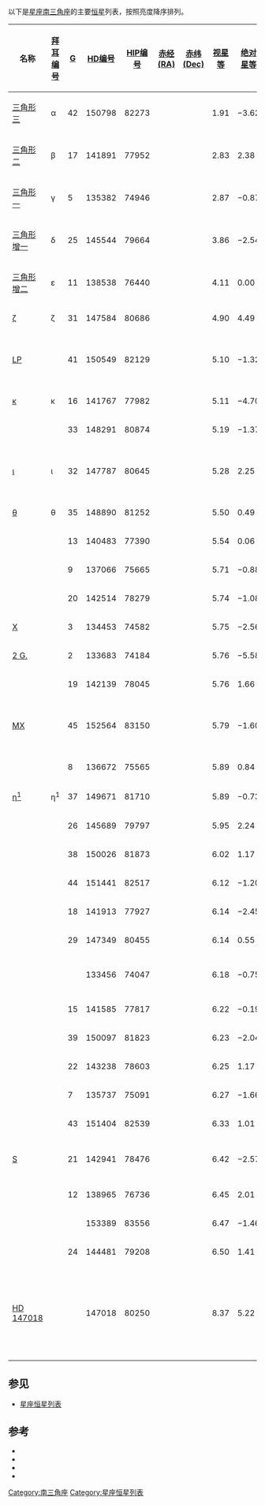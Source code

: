 以下是[[星座|星座]][[南三角座|南三角座]]的主要[[恒星|恒星]]列表，按照亮度降序排列。

{| class="wikitable sortable"
|-
! width="85" | 名称
! [[拜耳命名法|拜耳编号]]
! [[古尔德命名法|G]]
! [[HD星表|HD编号]]
! [[依巴谷星表|HIP编号]]
! [[赤经|赤经(RA)]]
! [[赤纬|赤纬(Dec)]]
! [[视星等|视星等]]
! [[绝对星等|绝对星等]]
! [[恒星距离|距离]] ([[光年|光年]])
! [[光谱型|光谱型]]
! 英文名、其他名称及注释
|-
| [[三角形三|三角形三]] || α || 42 || 150798 || 82273 || {{RA|16|48|39.87}} || {{DEC|−69|01|39.5}} || 1.91 || −3.62 || 415 || K2IIb-IIIa || style="text-align:left;" | 又称Atria
|-
| [[三角形二|三角形二]] || β || 17 || 141891 || 77952 || {{RA|15|55|08.81}} || {{DEC|−63|25|47.1}} || 2.83 || 2.38 || 40 || F2III ||
|-
| [[三角形一|三角形一]] || γ || 5 || 135382 || 74946 || {{RA|15|18|54.69}} || {{DEC|−68|40|46.1}} || 2.87 || −0.87 || 183 || A1V ||
|-
| [[三角形增一|三角形增一]] || δ || 25 || 145544 || 79664 || {{RA|16|15|26.27}} || {{DEC|−63|41|08.3}} || 3.86 || −2.54 || 621 || G5II ||
|-
| [[三角形增二|三角形增二]] || ε || 11 || 138538 || 76440 || {{RA|15|36|43.19}} || {{DEC|−66|19|00.9}} || 4.11 || 0.00 || 216 || K0III ||
|-
| [[南三角座ζ|ζ]] || ζ || 31 || 147584 || 80686 || {{RA|16|28|27.80}} || {{DEC|−70|05|04.8}} || 4.90 || 4.49 || 39 || F9V ||
|-
| [[南三角座LP|LP]] ||  || 41 || 150549 || 82129 || {{RA|16|46|40.01}} || {{DEC|−67|06|34.8}} || 5.10 || −1.32 || 626 || Ap ||style="text-align:left;" |[[猎犬座α²型变星|猎犬座α²型变星]]
|-
| [[南三角座κ|κ]] || κ || 16 || 141767 || 77982 || {{RA|15|55|29.61}} || {{DEC|−68|36|10.8}} || 5.11 || −4.70 || 2991 || G6IIa ||
|-
| ||  || 33 || 148291 || 80874 || {{RA|16|30|49.37}} || {{DEC|−61|38|00.5}} || 5.19 || −1.37 || 669 || K0II/IIICN. ||
|-
| [[南三角座ι|ι]] || ι || 32 || 147787 || 80645 || {{RA|16|27|57.27}} || {{DEC|−64|03|28.8}} || 5.28 || 2.25 || 132 || F4IV || style="text-align:left;" | [[剑鱼座γ型变星|剑鱼座γ型变星]], [[聚星|三合星]]
|-
| [[南三角座θ|θ]] || θ || 35 || 148890 || 81252 || {{RA|16|35|44.77}} || {{DEC|−65|29|43.2}} || 5.50 || 0.49 || 328 || G8/K0III ||
|-
| ||  || 13 || 140483 || 77390 || {{RA|15|47|53.10}} || {{DEC|−65|26|31.9}} || 5.54 || 0.06 || 406 || A5 ||
|-
| ||  || 9 || 137066 || 75665 || {{RA|15|27|33.10}} || {{DEC|−64|31|53.2}} || 5.71 || −0.88 || 679 || K5/M0III ||
|-
| ||  || 20 || 142514 || 78279 || {{RA|15|58|58.16}} || {{DEC|−65|02|15.2}} || 5.74 || −1.08 || 753 || B7III ||
|-
| [[南三角座X|X]] ||  || 3 || 134453 || 74582 || {{RA|15|14|19.17}} || {{DEC|−70|04|46.0}} || 5.75 || −2.56 || 1495 || N0v ||
|-
| [[HD_133683|2 G.]] ||  || 2 || 133683 || 74184 || {{RA|15|09|29.92}} || {{DEC|−67|05|02.9}} || 5.76 || −5.58 || 6037 || F8Iab-Ib ||
|-
| ||  || 19 || 142139 || 78045 || {{RA|15|56|05.96}} || {{DEC|−60|28|56.3}} || 5.76 || 1.66 || 215 || A3V ||
|-
| [[南三角座MX|MX]] ||  || 45 || 152564 || 83150 || {{RA|16|59|33.98}} || {{DEC|−69|16|05.3}} || 5.79 || −1.60 || 982 || Ap Si ||style="text-align:left;" |猎犬座α²型变星
|-
| ||  || 8 || 136672 || 75565 || {{RA|15|26|14.53}} || {{DEC|−68|18|33.1}} || 5.89 || 0.84 || 334 || K0III ||
|-
| [[南三角座η¹|η<sup>1</sup>]] || η<sup>1</sup> || 37 || 149671 || 81710 || {{RA|16|41|23.13}} || {{DEC|−68|17|45.9}} || 5.89 || −0.73 || 688 || B7IV ||
|-
| ||  || 26 || 145689 || 79797 || {{RA|16|17|05.48}} || {{DEC|−67|56|27.9}} || 5.95 || 2.24 || 180 || A4V ||
|-
| ||  || 38 || 150026 || 81873 || {{RA|16|43|22.11}} || {{DEC|−67|25|56.3}} || 6.02 || 1.17 || 305 || A0Vn ||
|-
| ||  || 44 || 151441 || 82517 || {{RA|16|51|53.88}} || {{DEC|−65|22|31.5}} || 6.12 || −1.20 || 948 || B8II/III ||
|-
| ||  || 18 || 141913 || 77927 || {{RA|15|54|52.64}} || {{DEC|−60|44|37.1}} || 6.14 || −2.45 || 1707 || B9II ||
|-
| ||  || 29 || 147349 || 80455 || {{RA|16|25|22.15}} || {{DEC|−63|07|30.9}} || 6.14 || 0.55 || 428 || A1V ||
|-
| ||  || || 133456 || 74047 || {{RA|15|07|56.75}} || {{DEC|−65|16|31.6}} || 6.18 || −0.75 || 793 || K3III || 又称34 G. Cir 
|-
| ||  || 15 || 141585 || 77817 || {{RA|15|53|22.94}} || {{DEC|−62|36|23.6}} || 6.22 || −0.19 || 623 || K3III ||
|-
| ||  || 39 || 150097 || 81823 || {{RA|16|42|48.42}} || {{DEC|−62|33|14.1}} || 6.23 || −2.04 || 1468 || K3III ||
|-
| ||  || 22 || 143238 || 78603 || {{RA|16|02|52.53}} || {{DEC|−62|32|29.5}} || 6.25 || 1.17 || 339 || B9.5V ||
|-
| ||  || 7 || 135737 || 75091 || {{RA|15|20|40.56}} || {{DEC|−67|28|53.4}} || 6.27 || −1.66 || 1254 || B3V ||
|-
| ||  || 43 || 151404 || 82539 || {{RA|16|52|17.78}} || {{DEC|−67|40|53.4}} || 6.33 || 1.01 || 377 || K2III ||
|-
| [[南三角座S|S]]||  || 21 || 142941 || 78476 || {{RA|16|01|10.72}} || {{DEC|−63|46|35.5}} || 6.42 || −2.57 || 2050 || F8II ||style="text-align:left;" |[[造父变星|造父变星]]
|-
| ||  || 12 || 138965 || 76736 || {{RA|15|40|11.63}} || {{DEC|−70|13|39.9}} || 6.45 || 2.01 || 252 || A5V ||
|-
| ||  ||  || 153389 || 83556 || {{RA|17|04|33.70}} || {{DEC|−68|16|43.1}} || 6.47 || −1.46 || 1254 || M3/M4III ||
|-
| ||  || 24 || 144481 || 79208 || {{RA|16|09|59.19}} || {{DEC|−62|58|01.2}} || 6.50 || 1.41 || 340 || A3m... ||
|-
| [[HD_147018|HD 147018]] ||  ||  || 147018 || 80250 || {{RA|16|23|00.15}} || {{DEC|–61|41|19.5}} || 8.37 || 5.22 || 139 || G9V || style="text-align:left;" | 有两颗[[太阳系外行星|行星]] ([[HD_147018_b|HD 147018 b]] 和 [[HD_147018_c|HD 147018 c]])
|}

==参见==
*[[星座恒星列表|星座恒星列表]]

==参考==
*{{cite web 
 |last=ESA 
 |authorlink=European Space Agency 
 |title=The Hipparcos and Tycho Catalogues 
 |date=1997 
 |url=http://cdsweb.u-strasbg.fr/viz-bin/Cat?I/239 
 |accessdate=2006-12-26 
 |deadurl=yes 
 |archiveurl=https://web.archive.org/web/20061207064205/http://cdsweb.u-strasbg.fr/viz-bin/Cat?I%2F239 
 |archivedate=2006-12-07 
 }}
*{{cite web 
 |last=Kostjuk 
 |first=N. D. 
 |title=HD-DM-GC-HR-HIP-Bayer-Flamsteed Cross Index 
 |date=2002 
 |url=http://cdsweb.u-strasbg.fr/viz-bin/Cat?IV/27 
 |accessdate=2006-12-26 
 |deadurl=yes 
 |archiveurl=https://web.archive.org/web/20061124230929/http://cdsweb.u-strasbg.fr/viz-bin/Cat?IV%2F27 
 |archivedate=2006-11-24 
 }}
*{{cite web 
 |last=Roman 
 |first=N. G. 
 |title=Identification of a Constellation from a Position 
 |date=1987 
 |url=http://cdsweb.u-strasbg.fr/viz-bin/Cat?VI/42 
 |accessdate=2006-12-26 
 |deadurl=yes 
 |archiveurl=https://web.archive.org/web/20061124141224/http://cdsweb.u-strasbg.fr/viz-bin/Cat?VI%2F42 
 |archivedate=2006-11-24 
 }}
*{{cite web 
 |last=Gould 
 |first=B. A. 
 |title=Uranometria Argentina 
 |publisher=Reprinted and updated by Pilcher, F 
 |url=http://www.uranometriaargentina.com/ 
 |accessdate=2010-07-16 
 |deadurl=yes 
 |archiveurl=https://web.archive.org/web/20120227032716/http://www.uranometriaargentina.com/ 
 |archivedate=2012-02-27 
 }}

[[Category:南三角座|Category:南三角座]]
[[Category:星座恒星列表|Category:星座恒星列表]]